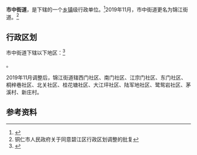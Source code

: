{{中国乡级行政区|52/06/02/001/000
| 政府驻地 = 东门社区
}}

'''市中街道'''，是{{PRC admin/fullname|52/06/02/001/000|3}}下辖的一个[[乡镇|乡镇]]级行政单位。<ref>{{PRC admin/ref sgc|{{PRC admin/parent|52/06/02/001/000}}}}</ref>2019年11月，市中街道更名为锦江街道。<ref>铜仁市人民政府关于同意碧江区行政区划调整的批复</ref>

== 行政区划 ==

市中街道下辖以下地区：<ref>{{PRC admin/ref sgc|52/06/02/001/000}}</ref>

{{PRC admin/children|52/06/02/001/000}}。

2019年11月调整后，锦江街道辖西门社区、南门社区、江宗门社区、东门社区、桐梓巷社区、北关社区、桂花塘社区、大江坪社区、陆军地社区、鹭鸳岩社区、茅溪村、新庄村。

== 参考资料 ==
{{reflist}}

{{PRC admin/navcat|52/06/02/001/000}}